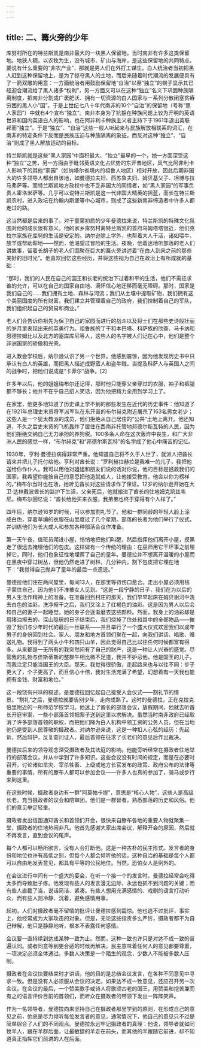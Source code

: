 ```yaml
---
---
---
```

title: 二、篝火旁的少年
---



库努村所在的特兰斯凯是南非最大的一块黑人保留地。当时南非有许多这类保留地。地狭人稠，以农牧为生，没有城市、矿山与海岸，是这些保留地的共同特点。要说有什么重要的“非农产业”，那就是男人们在外打工谋生。白人统治者当初把黑人赶到这种保留地上，是为了掠夺黑人的土地，而后来随着时代潮流的发展便具有了一箭双雕的用意：一方面统治者用鼓励保留地“自治”以至“独立”的幌子显示其已经迎合潮流给了黑人诸多“权利”，另一方面又可以在这种“独立”名义下巩固种族隔离制度，把南非分割成广袤肥沃、拥有一切资源的白人国家与一系列分散闭塞贫瘠穷困的黑人小“国”。于是上世纪七八十年代南非的10个“自治”的保留地（号称“黑人家园”）中就有4个宣布“独立”。南非本身为了抗拒在种族问题上较为开明的英语世界和国内英语白人的影响，也在阿非利卡种族主义者主持下于1961年退出英联邦而“独立”。于是“独立”、“自治”这些一般人听起来与民族解放相联系的词汇，在南非的特定条件下反而是民族压迫与种族隔离的象征。而反对这种“独立”、“自治”则成了黑人解放运动的目标。

特兰斯凯就是这些“黑人家园”中面积最大、“独立”最早的一个，她一方面深受这种“独立”之苦，另一方面由于毗邻英语文化占优势的东开普地区，风气比阿非利卡人影响下的其他“家园”（如纳塔尔省境内的祖鲁人地区）相对开放，因此后期非国大的许多领导人都出自该地，如曼德拉夫妇、西苏鲁夫妇、姆贝基父子、坦博与拉马弗萨等。而特兰斯凯地方政权中也不乏非国大的同情者，如“黑人家园”的军事负责人霍洛米萨等。几乎可以说特兰斯凯是这一代非国大精英的摇蓝，而长在特兰斯凯农村，进入政坛在约翰内斯堡等中心城市，则成了这些新南非缔造者中许多人都走过的路。



这当然都是后来的事了。对于童蒙初启的少年曼德拉来说，特兰斯凯的特殊文化氛围对他的成长很有意义。他的家乡库努村离特兰斯凯的首府乌姆塔塔很近，他们克拉尔家族在库努的生活是安定的。纳尔逊除上学外，也帮着大人干活，诸如喂牛、放羊或帮助犁地——然而，他渴望过冒险的生活。夜晚，他着迷地听部落的老人们讲故事，留着长胡子的老人们围聚在巨大的篝火旁讲述着“在白人到来之前的那些美好的旧时光”。他喜欢回忆这些经历，并将这些视为自己在政治上有所成就的基础：

“那时，我们的人民在自己的国王和长老的统治下过着和平的生活，他们不需征求谁的允许，可以在自己的国家自由地、满怀信心地迁移而毫无障碍。那时，国家是我们自己的……我们拥有土地、森林与河流；我们从土壤中提取矿物，我们拥有这个美丽国度的所有财富，我们建立并管理着自己的政府，我们控制着自己的军队，我们组织起自己的贸易和商业。”

老人们会告诉你祖先为保卫自己的家园而进行的战斗以及将士们在那些史诗般壮丽的岁月里表现出来的英勇行为。祖鲁族的丁干和本巴塔、科萨族的欣查、马卡纳和恩德拉姆比以及北方的塞库库尼等人，这些人的名字被人们记在心中，他们是整个非洲国家的骄傲和光荣。

进入教会学校后，纳尔逊认识了另一个世界。他感到震惊，因为他发现历史书中只承认有白人的英雄，而把黑人描述成野蛮人和盗牛贼，当提及科萨人与英国人之间的战争时，把他们说成是“卡菲尔”战争。[2]





许多年以后，他的姐姐梅布尔还记得，那时他只能穿父亲穿过的衣服，袖子和裤腿都不够长；他并不在乎自己招人笑话，因为他把精力全用到学习上了。

在家里，他更多地知道了历史课上学不到的那些发生在近代的历史事件：他知道了在1921年总理史末资将军派军队在东开普的布尔赫克附近屠杀了163名男女老少；这些人是一个犹太教派的成员，他们拒绝从自己居住的“公共”土地上离开。他还知道，不久之后史末资的飞机轰炸了居住在西南非托管地邦德尔斯瓦特的人民，因为他们拒绝交纳自己无力承担的养狗税。100多条人命在这次轰炸中丧生，和广大非洲人民的感觉一样，“布尔赫克”和“邦德尔斯瓦特”的名字成了他心中痛苦的记忆。

1930年，亨利·曼德拉病得非常严重。他知道自己将不久于人世了，就派人把酋长请来并把儿子托付给他。亨利对酋长说：“罗利赫拉赫拉是我唯一的儿子，我把他送给你作仆人。我可以用他对姐姐和朋友们说的话对你说，他的目标是拯救我们的国家。我希望你能按自己的意思把他造就成人，让他接受教育。他会以你为榜样的。”梅布尔当时也在场，她听见酋长对这些请求作了保证。12岁的纳尔逊开始在大卫·达林戴波酋长的监护下生活，父亲死后，他就搬进了酋长的住地姆克凯兹韦尼。梅布尔回忆说：“酋长给他买来衣服，我弟弟也终于穿得有个人样了。”

四年后，纳尔逊16岁的时候，可以参加割礼节了。他和一群同龄的年轻人脸上涂成白色，穿着草编的衣服在山里度过了几个星期。部落的长者为他们举行了仪式，并训练他们为长大成人和参加各种部落会议作准备。

第一天午夜，值班员爬进小屋，悄悄地把他们叫醒，然后指挥他们离开小屋，摸黑走了很远去掩埋他们的包皮。这样做有一个传统的理由：在巫师用它干坏事之前埋掉它，同时，他们也象征性地埋葬了自己的童年。曼德拉并不想离开温暖的小屋而在黑夜中穿过树丛，但他仍然走进了树林，几分钟内，割下包皮把它埋在地下：“我觉得自己抛弃了童年的最后一点遗迹。”



曼德拉他们住在两间屋里，每间13人，在那里等待伤口愈合。走出小屋必须用毯子蒙住自己，因为他们不准被女人见到。“这是一段宁静的日子，我们在为以后的男人生活作精神上的准备。在准备回到村庄的那天，我们早早起床在姆贝谢河中洗去白色的油彩，洗净擦干之后，我们又涂上了红褐色的油彩。这是因为男人以后会和自己的妻子一起睡觉，她的身子会逐渐磨去这些颜料。然而，我身上的油彩却是用猪油擦去的。深山隐居的日子结束后，我们烧掉了住处和其中的全部物品——摧毁了我们与少年时代的最后一丝联系——并且举行了一个盛大仪式欢迎我们以成年男子的身份回到社会。家人、朋友和地方首领们聚在一起，向我们讲话、唱歌、赠送礼物。我得到了两头小牛和四只山羊，因此觉得自己比以往任何时候都富有得多。从来都是一无所有的我突然间有了自己的财产，这是一种让人兴奋的感觉。尽管我的礼物与佳斯蒂斯的整群牛相比微不足道，我并不妒忌他，他是国王的儿子，而我注定只能当国王的大臣。那天，我觉得很骄傲，走起路来也与以往不同：步子更大了，个子更高了，而且信心十倍，我对生活充满了希望，幻想着有一天我也能拥有金钱、财富和地位。”

这一段饶有兴味的叙述，是曼德拉回忆起自己接受入会仪式——割礼节的情景。“割礼”之后，曼德拉就要告别少年，走向成熟了。这时的曼德拉，正在克拉克伯里附近的一所师范学校学习。他迷上了酋长的部落会议，放假期间，他就去听酋长开庭审案，一些小部落首领把案子送到这里以求解决。虽然当时南非政府已经取消了许多部落首领的职权，而把他们降为白人机构中领工资的公务人员，但在当地他仍是受到人民尊敬的摄政者。对纳尔逊来说，这是一种扣人心弦的经历：先起诉，然后辩护，反复查问证人，最后首领在征求了长老们的意见后作出裁决。

曼德拉后来的领导观念深受摄政者及其法庭的影响。他能旁听经常在摄政者住地举行的部落会议，并从中学到了许多知识。这些会议没有时间的规定，而是在必要时召开，讨论诸如旱灾、宰杀牲畜、上级或地方长官发布的政策、政府公布的法律等重要的事情，所有的滕布人都可以参加会议——许多人也真的参加了，骑马或步行来到这里。



在这些时候，摄政者身边有一群“阿莫帕卡提”，意思是“核心人物”，这些人是高级长老，充当摄政者的议会和陪审团。他们是一群智者，熟悉部落的历史和风俗。他们的意见举足轻重。

摄政者发出信函通知酋长和首领们开会，很快来自滕布各地的重要人物就聚集一堂，摄政者的住地热闹非凡。他首先感谢大家出席会议，解释开会的原因，然后就不再发言，直到会议的尾声。

每个人都可以畅所欲言，没有人会打断他。这是一种古朴的民主形式。发言者的身份和地位也许有高低之别，但每个人都会倾听他的话，这种自治的基础是每个人都可以自由地发表意见，都具有平等的公民地位。当然，恐怕女人是例外的。

在会议进行中间有一个盛大的宴会，在听一个接一个的发言时，曼德拉经常会吃得太多而导致肚子疼。他发现有些人的发言漫无边际，永远也抓不到问题的关键；而有些人直截了当，说话简洁、紧凑。有些人想用充满感情的、戏剧的语言打动听众，而有些人则冷静、沉着，避免感情用事。

起初，人们对摄政者毫不留情的批评让曼德拉感到震惊。他也逃不过批评，事实上，他经常成为大家攻击的对象。但是，无论这些指责多么严厉，摄政者都不为自己辩解，他只是静静地听，根本不表露任何感情。

会议要一直持续到达成某种一致为止。然而，这种一致也许只是对达不成一致的普遍认同。或者同意等到更合适的时候再解决。民主意味着任何人的意见都要尊重，一项决定必须全体通过。多数人决策是一个陌生的观念，少数人不能被多数人压制。

摄政者在会议快要结束时才讲话，他的目的是总结会议发言，在各种不同意见中寻求一致。但是没有人必须服从会议的决定。如果达不成一致意见，还应召开另一次会议。在会议的最后，一个赞美歌手或诗人将歌颂古老的国王，用赞美和挖苦兼而有之的语言评价目前的首领们，而听众在摄政者的带领下发出一阵阵笑声。



作为一名领导者，曼德拉向来坚持自己在摄政者那里学到的原则，在形成自己的意见之前，他总是尽力倾听每位发言者的意见，通常情况下，他自己的意见只不过是简单综合了人们的不同观点。曼德拉永远牢记摄政者的真理：他说，领导者就如同牧羊人，跟在羊群后面，让最敏捷的羊走在前头，而其他的羊跟随它前进，却不知道真正指挥它们前进的人在后面。